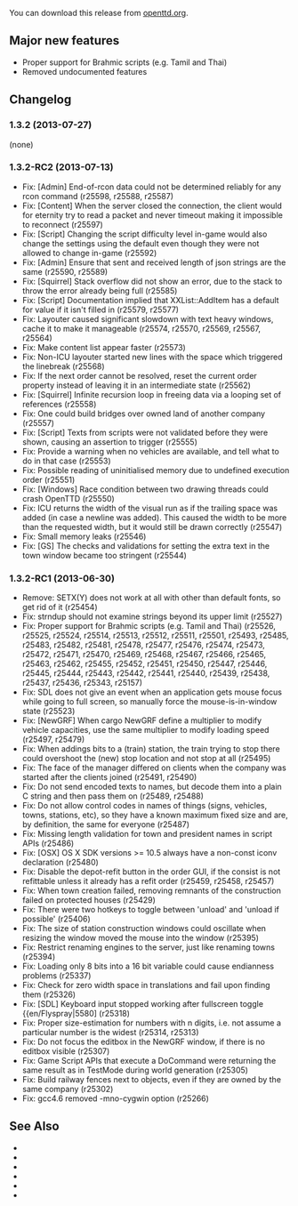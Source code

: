 {{en/-}}
{{en/OTTDVersions}}
{{release|prev=OpenTTD 1.3.1|next=OpenTTD 1.3.3|date=2013-07-27}}

You can download this release from [http://www.openttd.org/en/download-stable/1.3.2 openttd.org].

==Major new features==
* Proper support for Brahmic scripts (e.g. Tamil and Thai)
* Removed undocumented features

==Changelog==
===1.3.2 (2013-07-27)===
(none)

===1.3.2-RC2 (2013-07-13)===
* Fix: [Admin] End-of-rcon data could not be determined reliably for any rcon command {{en/Flyspray|5643}} (r25598, r25588, r25587)
* Fix: [Content] When the server closed the connection, the client would for eternity try to read a packet and never timeout making it impossible to reconnect {{en/Flyspray|5635}} (r25597)
* Fix: [Script] Changing the script difficulty level in-game would also change the settings using the default even though they were not allowed to change in-game {{en/Flyspray|5644}} (r25592)
* Fix: [Admin] Ensure that sent and received length of json strings are the same {{en/Flyspray|5646}} (r25590, r25589)
* Fix: [Squirrel] Stack overflow did not show an error, due to the stack to throw the error already being full {{en/Flyspray|5320}} (r25585)
* Fix: [Script] Documentation implied that XXList::AddItem has a default for value if it isn't filled in {{en/Flyspray|5638}} (r25579, r25577)
* Fix: Layouter caused significant slowdown with text heavy windows, cache it to make it manageable (r25574, r25570, r25569, r25567, r25564)
* Fix: Make content list appear faster (r25573)
* Fix: Non-ICU layouter started new lines with the space which triggered the linebreak (r25568)
* Fix: If the next order cannot be resolved, reset the current order property instead of leaving it in an intermediate state {{en/Flyspray|5633}} (r25562)
* Fix: [Squirrel] Infinite recursion loop in freeing data via a looping set of references {{en/Flyspray|5568}} (r25558)
* Fix: One could build bridges over owned land of another company {{en/Flyspray|5524}} (r25557)
* Fix: [Script] Texts from scripts were not validated before they were shown, causing an assertion to trigger {{en/Flyspray|5632}} (r25555)
* Fix: Provide a warning when no vehicles are available, and tell what to do in that case {{en/Flyspray|5530}} (r25553)
* Fix: Possible reading of uninitialised memory due to undefined execution order (r25551)
* Fix: [Windows] Race condition between two drawing threads could crash OpenTTD {{en/Flyspray|5571}} (r25550)
* Fix: ICU returns the width of the visual run as if the trailing space was added (in case a newline was added). This caused the width to be more than the requested width, but it would still be drawn correctly {{en/Flyspray|5626}} (r25547)
* Fix: Small memory leaks (r25546)
* Fix: [GS] The checks and validations for setting the extra text in the town window became too stringent {{en/Flyspray|5625}} (r25544)

===1.3.2-RC1 (2013-06-30)===

* Remove: SETX(Y) does not work at all with other than default fonts, so get rid of it (r25454)
* Fix: strndup should not examine strings beyond its upper limit {{en/Flyspray|5621}} (r25527)
* Fix: Proper support for Brahmic scripts (e.g. Tamil and Thai) {{en/Flyspray|5481}} (r25526, r25525, r25524, r25514, r25513, r25512, r25511, r25501, r25493, r25485, r25483, r25482, r25481, r25478, r25477, r25476, r25474, r25473, r25472, r25471, r25470, r25469, r25468, r25467, r25466, r25465, r25463, r25462, r25455, r25452, r25451, r25450, r25447, r25446, r25445, r25444, r25443, r25442, r25441, r25440, r25439, r25438, r25437, r25436, r25343, r25157)
* Fix: SDL does not give an event when an application gets mouse focus while going to full screen, so manually force the mouse-is-in-window state {{en/Flyspray|5587}} (r25523)
* Fix: [NewGRF] When cargo NewGRF define a multiplier to modify vehicle capacities, use the same multiplier to modify loading speed (r25497, r25479)
* Fix: When addings bits to a (train) station, the train trying to stop there could overshoot the (new) stop location and not stop at all {{en/Flyspray|5553}} (r25495)
* Fix: The face of the manager differed on clients when the company was started after the clients joined {{en/Flyspray|5610}} (r25491, r25490)
* Fix: Do not send encoded texts to names, but decode them into a plain C string and then pass them on {{en/Flyspray|5613}} (r25489, r25488)
* Fix: Do not allow control codes in names of things (signs, vehicles, towns, stations, etc), so they have a known maximum fixed size and are, by definition, the same for everyone (r25487)
* Fix: Missing length validation for town and president names in script APIs (r25486)
* Fix: [OSX] OS X SDK versions >= 10.5 always have a non-const iconv declaration (r25480)
* Fix: Disable the depot-refit button in the order GUI, if the consist is not refittable unless it already has a refit order (r25459, r25458, r25457)
* Fix: When town creation failed, removing remnants of the construction failed on protected houses {{en/Flyspray|5603}} (r25429)
* Fix: There were two hotkeys to toggle between 'unload' and 'unload if possible' (r25406)
* Fix: The size of station construction windows could oscillate when resizing the window moved the mouse into the window {{en/Flyspray|5596}} (r25395)
* Fix: Restrict renaming engines to the server, just like renaming towns (r25394)
* Fix: Loading only 8 bits into a 16 bit variable could cause endianness problems (r25337)
* Fix: Check for zero width space in translations and fail upon finding them {{en/Flyspray|5589}} (r25326)
* Fix: [SDL] Keyboard input stopped working after fullscreen toggle {{en/Flyspray|5580] (r25318)
* Fix: Proper size-estimation for numbers with n digits, i.e. not assume a particular number is the widest {{en/Flyspray|5562}} (r25314, r25313)
* Fix: Do not focus the editbox in the NewGRF window, if there is no editbox visible (r25307)
* Fix: Game Script APIs that execute a DoCommand were returning the same result as in TestMode during world generation {{en/Flyspray|5561}} (r25305)
* Fix: Build railway fences next to objects, even if they are owned by the same company {{en/Flyspray|5565}} (r25302)
* Fix: gcc4.6 removed -mno-cygwin option (r25266)

==See Also==
* {{en/Forum|topic=67170|Forum topic for 1.3.2}}
* {{en/OTTDNewsArticle|188|The 1.3.2 news article}}
* {{en/Forum|topic=66983|Forum topic for 1.3.2-RC2}}
* {{en/OTTDNewsArticle|187|The 1.3.2-RC2 news article}}
* {{en/Forum|topic=66877|Forum topic for 1.3.2-RC1}}
* {{en/OTTDNewsArticle|186|The 1.3.2-RC1 news article}}